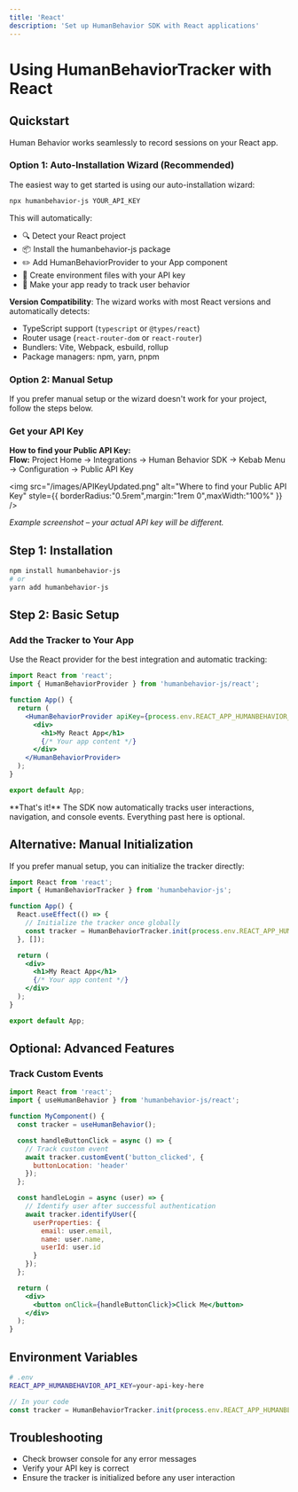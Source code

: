 ```yaml
---
title: 'React'
description: 'Set up HumanBehavior SDK with React applications'
---
```


# Using HumanBehaviorTracker with React

## Quickstart

Human Behavior works seamlessly to record sessions on your React app.

### Option 1: Auto-Installation Wizard (Recommended)

The easiest way to get started is using our auto-installation wizard:

```bash
npx humanbehavior-js YOUR_API_KEY
```

This will automatically:
- 🔍 Detect your React project
- 📦 Install the humanbehavior-js package
- ✏️ Add HumanBehaviorProvider to your App component
- 🔧 Create environment files with your API key
- 🚀 Make your app ready to track user behavior

**Version Compatibility**: The wizard works with most React versions and automatically detects:
- TypeScript support (`typescript` or `@types/react`)
- Router usage (`react-router-dom` or `react-router`)
- Bundlers: Vite, Webpack, esbuild, rollup
- Package managers: npm, yarn, pnpm

### Option 2: Manual Setup

If you prefer manual setup or the wizard doesn't work for your project, follow the steps below.

### Get your API Key

<Info>
  <strong>How to find your Public API Key:</strong><br/>
  <b>Flow:</b> Project Home → Integrations → Human Behavior SDK → Kebab Menu → Configuration → Public API Key
</Info>

<img
  src="/images/APIKeyUpdated.png"
  alt="Where to find your Public API Key"
  style={{ borderRadius:"0.5rem",margin:"1rem 0",maxWidth:"100%" }}
/>

<p style={{ fontSize: '0.95em', color: '#888', marginTop: '-0.5rem', marginBottom: '1.5rem' }}><em>Example screenshot – your actual API key will be different.</em></p>

## Step 1: Installation

```bash
npm install humanbehavior-js
# or
yarn add humanbehavior-js
```

## Step 2: Basic Setup

### Add the Tracker to Your App

Use the React provider for the best integration and automatic tracking:

```jsx
import React from 'react';
import { HumanBehaviorProvider } from 'humanbehavior-js/react';

function App() {
  return (
    <HumanBehaviorProvider apiKey={process.env.REACT_APP_HUMANBEHAVIOR_API_KEY}>
      <div>
        <h1>My React App</h1>
        {/* Your app content */}
      </div>
    </HumanBehaviorProvider>
  );
}

export default App;
```

<Note>
  **That's it!** The SDK now automatically tracks user interactions, navigation, and console events. Everything past here is optional.
</Note>

## Alternative: Manual Initialization

If you prefer manual setup, you can initialize the tracker directly:

```jsx
import React from 'react';
import { HumanBehaviorTracker } from 'humanbehavior-js';

function App() {
  React.useEffect(() => {
    // Initialize the tracker once globally
    const tracker = HumanBehaviorTracker.init(process.env.REACT_APP_HUMANBEHAVIOR_API_KEY);
  }, []);

  return (
    <div>
      <h1>My React App</h1>
      {/* Your app content */}
    </div>
  );
}

export default App;
```

## Optional: Advanced Features

### Track Custom Events

```jsx
import React from 'react';
import { useHumanBehavior } from 'humanbehavior-js/react';

function MyComponent() {
  const tracker = useHumanBehavior();

  const handleButtonClick = async () => {
    // Track custom event
    await tracker.customEvent('button_clicked', {
      buttonLocation: 'header'
    });
  };

  const handleLogin = async (user) => {
    // Identify user after successful authentication
    await tracker.identifyUser({
      userProperties: {
        email: user.email,
        name: user.name,
        userId: user.id
      }
    });
  };

  return (
    <div>
      <button onClick={handleButtonClick}>Click Me</button>
    </div>
  );
}
```

## Environment Variables

```bash
# .env
REACT_APP_HUMANBEHAVIOR_API_KEY=your-api-key-here
```

```jsx
// In your code
const tracker = HumanBehaviorTracker.init(process.env.REACT_APP_HUMANBEHAVIOR_API_KEY);
```

## Troubleshooting

- Check browser console for any error messages
- Verify your API key is correct
- Ensure the tracker is initialized before any user interaction

